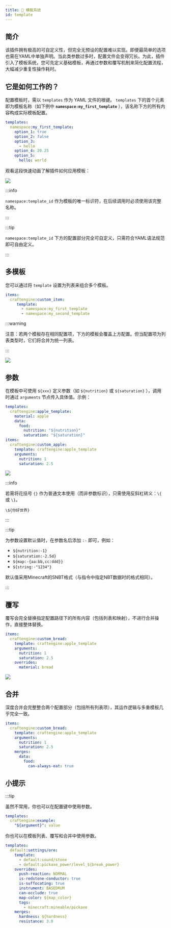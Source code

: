 ```yaml
---
title: 📄 模板系统
id: template
---
```


## 简介

该插件拥有极高的可自定义性，但完全无预设的配置难以实现。即便最简单的选项也需在YAML中单独声明。当此类参数过多时，配置文件会变得冗长。为此，插件引入了模板系统，您可先定义基础模板，再通过参数和覆写机制来简化配置流程，大幅减少重复性操作耗时。

## 它是如何工作的？

配置模板时，需以 `templates` 作为 YAML 文件的根键。 `templates` 下的首个元素即为模板名称（如下例中 **`namespace:my_first_template`** ），该名称下方的所有内容构成实际模板配置。

```yaml
templates:
  namespace:my_first_template:
    option_1: true
    option_2: false
    option_3: 
      - hello
    option_4: 20.25
    option_5:
      hello: world
```

观看这段快速动画了解插件如何应用模板：

![](/img/i18n/zh-Hans/template_1.avif)

:::info

`namespace:template_id` 作为模板的唯一标识符，在后续调用时必须使用该完整名称。

:::

:::tip

`namespace:template_id` 下方的配置部分完全可自定义，只需符合YAML语法规范即可自由定义。

:::

## 多模板

您可以通过将 `template` 设置为列表来组合多个模板。

```yaml
items:
  craftengine:custom_item:
     template:
       - namespace:my_first_template
       - namespace:my_second_template

```

:::warning

注意：若两个模板存在相同配置项，下方的模板会覆盖上方配置。但当配置项为列表类型时，它们将合并为统一列表。

:::

![](/img/i18n/zh-Hans/template_2.avif)

## 参数

在模板中可使用 `${xxx}` 定义参数（如 `${nutrition}` 或 `${saturation}` ），调用时通过 `arguments` 节点传入具体值。示例：

```yaml
templates:
  craftengine:apple_template:
    material: apple
    data:
      food:
        nutrition: "${nutrition}"
        saturation: "${saturation}"
items:
  craftengine:custom_apple:
    template: craftengine:apple_template
    arguments:
      nutrition: 1
      saturation: 2.5
```

![](/img/i18n/zh-Hans/template_3.avif)

:::info

若需将花括号 `{}` 作为普通文本使用（而非参数标识），只需使用反斜杠转义：`\{` 或 `\}`。

`\${你好世界}`

:::

:::tip

为参数设置默认值时，在参数名后添加 `:-` 即可，例如：

- `${nutrition:-1}`
- `${saturation:-2.5d}`
- `${map:-{aa:bb,cc:ddd}}`
- `${string:-"1234"}`

默认值采用Minecraft的SNBT格式（与指令中指定NBT数据时的格式相同）。

:::

## 覆写

覆写会完全替换指定配置路径下的所有内容（包括列表和映射），不进行合并操作，直接整体替换。

```yaml
items:
  craftengine:custom_bread:
    template: craftengine:apple_template
    arguments:
      nutrition: 1
      saturation: 2.5
    overrides:
      material: bread
```

![](/img/i18n/zh-Hans/template_4.avif)

## 合并

深度合并会完整整合两个配置部分（包括所有列表项），其运作逻辑与多重模板几乎完全一致。

```yaml
items:
  craftengine:custom_bread:
    template: craftengine:apple_template
    arguments:
      nutrition: 1
      saturation: 2.5
    merges:
      data:
        food:
          can-always-eat: true
```

## 小提示

:::tip

虽然不常用，你也可以在配置键中使用参数。

```yaml
templates:
  craftengine:example:
    "${argument}": value
```

你也可以在模板列表、覆写和合并中使用参数。

```yaml
templates:
  default:settings/ore:
    template:
      - default:sound/stone
      - default:pickaxe_power/level_${break_power}
    overrides:
      push-reaction: NORMAL
      is-redstone-conductor: true
      is-suffocating: true
      instrument: BASEDRUM
      can-occlude: true
      map-color: ${map_color}
      tags:
        - minecraft:mineable/pickaxe
    merges:
      hardness: ${hardness}
      resistance: 3.0
```